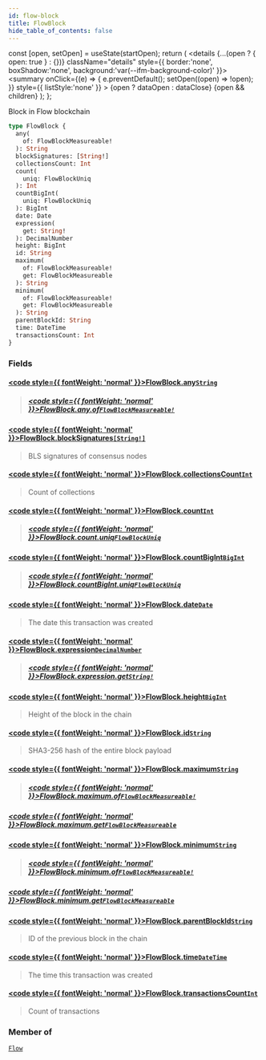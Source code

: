 ```yaml
---
id: flow-block
title: FlowBlock
hide_table_of_contents: false
---
```







  const [open, setOpen] = useState(startOpen);
  return (
    <details {...(open ? { open: true } : {})} className="details" style={{ border:'none', boxShadow:'none', background:'var(--ifm-background-color)' }}>
      <summary
        onClick={(e) => {
          e.preventDefault();
          setOpen((open) => !open);
        }}
        style={{ listStyle:'none' }}
      >
      {open ? dataOpen : dataClose}
      </summary>
      {open && children}
    </details>
  );
};








Block in Flow blockchain


```graphql
type FlowBlock {
  any(
    of: FlowBlockMeasureable!
  ): String
  blockSignatures: [String!]
  collectionsCount: Int
  count(
    uniq: FlowBlockUniq
  ): Int
  countBigInt(
    uniq: FlowBlockUniq
  ): BigInt
  date: Date
  expression(
    get: String!
  ): DecimalNumber
  height: BigInt
  id: String
  maximum(
    of: FlowBlockMeasureable!
    get: FlowBlockMeasureable
  ): String
  minimum(
    of: FlowBlockMeasureable!
    get: FlowBlockMeasureable
  ): String
  parentBlockId: String
  time: DateTime
  transactionsCount: Int
}
```




### Fields

#### [<code style={{ fontWeight: 'normal' }}>FlowBlock.<b>any</b></code>](#)<Bullet />[`String`](/docs/graphql-reference/scalars/string) <Badge class="badge badge--secondary" text="scalar"/> 
> 
> 
> 
> ##### [<code style={{ fontWeight: 'normal' }}>FlowBlock.any.<b>of</b></code>](#)<Bullet />[`FlowBlockMeasureable!`](/docs/graphql-reference/enums/flow-block-measureable) <Badge class="badge badge--secondary" text="non-null"/> <Badge class="badge badge--secondary" text="enum"/> 
> 
> 
> 
> 

#### [<code style={{ fontWeight: 'normal' }}>FlowBlock.<b>blockSignatures</b></code>](#)<Bullet />[`[String!]`](/docs/graphql-reference/scalars/string) <Badge class="badge badge--secondary" text="list"/> <Badge class="badge badge--secondary" text="scalar"/> 
> 
> 
> 	BLS signatures of consensus nodes
> 

#### [<code style={{ fontWeight: 'normal' }}>FlowBlock.<b>collectionsCount</b></code>](#)<Bullet />[`Int`](/docs/graphql-reference/scalars/int) <Badge class="badge badge--secondary" text="scalar"/> 
> 
> 
> Count of collections
> 

#### [<code style={{ fontWeight: 'normal' }}>FlowBlock.<b>count</b></code>](#)<Bullet />[`Int`](/docs/graphql-reference/scalars/int) <Badge class="badge badge--secondary" text="scalar"/> 
> 
> 
> 
> ##### [<code style={{ fontWeight: 'normal' }}>FlowBlock.count.<b>uniq</b></code>](#)<Bullet />[`FlowBlockUniq`](/docs/graphql-reference/enums/flow-block-uniq) <Badge class="badge badge--secondary" text="enum"/> 
> 
> 
> 
> 

#### [<code style={{ fontWeight: 'normal' }}>FlowBlock.<b>countBigInt</b></code>](#)<Bullet />[`BigInt`](/docs/graphql-reference/scalars/big-int) <Badge class="badge badge--secondary" text="scalar"/> 
> 
> 
> 
> ##### [<code style={{ fontWeight: 'normal' }}>FlowBlock.countBigInt.<b>uniq</b></code>](#)<Bullet />[`FlowBlockUniq`](/docs/graphql-reference/enums/flow-block-uniq) <Badge class="badge badge--secondary" text="enum"/> 
> 
> 
> 
> 

#### [<code style={{ fontWeight: 'normal' }}>FlowBlock.<b>date</b></code>](#)<Bullet />[`Date`](/docs/graphql-reference/objects/date) <Badge class="badge badge--secondary" text="object"/> 
> 
> 
> The date this transaction was created
> 

#### [<code style={{ fontWeight: 'normal' }}>FlowBlock.<b>expression</b></code>](#)<Bullet />[`DecimalNumber`](/docs/graphql-reference/scalars/decimal-number) <Badge class="badge badge--secondary" text="scalar"/> 
> 
> 
> 
> ##### [<code style={{ fontWeight: 'normal' }}>FlowBlock.expression.<b>get</b></code>](#)<Bullet />[`String!`](/docs/graphql-reference/scalars/string) <Badge class="badge badge--secondary" text="non-null"/> <Badge class="badge badge--secondary" text="scalar"/> 
> 
> 
> 
> 

#### [<code style={{ fontWeight: 'normal' }}>FlowBlock.<b>height</b></code>](#)<Bullet />[`BigInt`](/docs/graphql-reference/scalars/big-int) <Badge class="badge badge--secondary" text="scalar"/> 
> 
> 
> Height of the block in the chain
> 

#### [<code style={{ fontWeight: 'normal' }}>FlowBlock.<b>id</b></code>](#)<Bullet />[`String`](/docs/graphql-reference/scalars/string) <Badge class="badge badge--secondary" text="scalar"/> 
> 
> 
> SHA3-256 hash of the entire block payload
> 

#### [<code style={{ fontWeight: 'normal' }}>FlowBlock.<b>maximum</b></code>](#)<Bullet />[`String`](/docs/graphql-reference/scalars/string) <Badge class="badge badge--secondary" text="scalar"/> 
> 
> 
> 
> ##### [<code style={{ fontWeight: 'normal' }}>FlowBlock.maximum.<b>of</b></code>](#)<Bullet />[`FlowBlockMeasureable!`](/docs/graphql-reference/enums/flow-block-measureable) <Badge class="badge badge--secondary" text="non-null"/> <Badge class="badge badge--secondary" text="enum"/> 
> 
> 
> 
> 

##### [<code style={{ fontWeight: 'normal' }}>FlowBlock.maximum.<b>get</b></code>](#)<Bullet />[`FlowBlockMeasureable`](/docs/graphql-reference/enums/flow-block-measureable) <Badge class="badge badge--secondary" text="enum"/> 
> 
> 
> 
> 

#### [<code style={{ fontWeight: 'normal' }}>FlowBlock.<b>minimum</b></code>](#)<Bullet />[`String`](/docs/graphql-reference/scalars/string) <Badge class="badge badge--secondary" text="scalar"/> 
> 
> 
> 
> ##### [<code style={{ fontWeight: 'normal' }}>FlowBlock.minimum.<b>of</b></code>](#)<Bullet />[`FlowBlockMeasureable!`](/docs/graphql-reference/enums/flow-block-measureable) <Badge class="badge badge--secondary" text="non-null"/> <Badge class="badge badge--secondary" text="enum"/> 
> 
> 
> 
> 

##### [<code style={{ fontWeight: 'normal' }}>FlowBlock.minimum.<b>get</b></code>](#)<Bullet />[`FlowBlockMeasureable`](/docs/graphql-reference/enums/flow-block-measureable) <Badge class="badge badge--secondary" text="enum"/> 
> 
> 
> 
> 

#### [<code style={{ fontWeight: 'normal' }}>FlowBlock.<b>parentBlockId</b></code>](#)<Bullet />[`String`](/docs/graphql-reference/scalars/string) <Badge class="badge badge--secondary" text="scalar"/> 
> 
> 
> ID of the previous block in the chain
> 

#### [<code style={{ fontWeight: 'normal' }}>FlowBlock.<b>time</b></code>](#)<Bullet />[`DateTime`](/docs/graphql-reference/objects/date-time) <Badge class="badge badge--secondary" text="object"/> 
> 
> 
> The time this transaction was created
> 

#### [<code style={{ fontWeight: 'normal' }}>FlowBlock.<b>transactionsCount</b></code>](#)<Bullet />[`Int`](/docs/graphql-reference/scalars/int) <Badge class="badge badge--secondary" text="scalar"/> 
> 
> 
> Count of transactions
> 



### Member of

[`Flow`](/docs/graphql-reference/objects/flow)  <Badge class="secondary" text="object"/>

